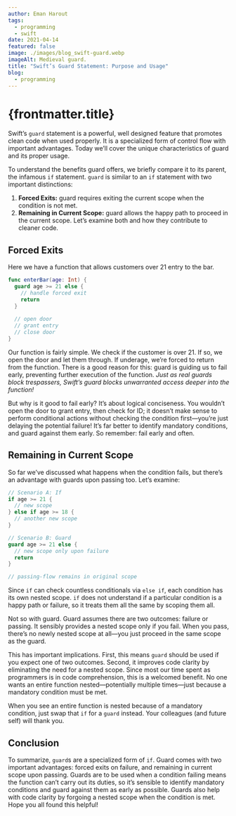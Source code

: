 ```yaml
---
author: Eman Harout
tags:
  - programming
  - swift
date: 2021-04-14
featured: false
image: ./images/blog_swift-guard.webp
imageAlt: Medieval guard.
title: "Swift’s Guard Statement: Purpose and Usage"
blog:
  - programming
---
```


<h1>{frontmatter.title}</h1> 

Swift’s `guard` statement is a powerful, well designed feature that promotes clean code when used properly. It is a specialized form of control flow with important advantages. Today we’ll cover the unique characteristics of guard and its proper usage.

To understand the benefits guard offers, we briefly compare it to its parent, the infamous `if` statement. `guard` is similar to an `if` statement with two important distinctions:
1. **Forced Exits:** guard requires exiting the current scope when the condition is not met.
2. **Remaining in Current Scope:** guard allows the happy path to proceed in the current scope.
Let’s examine both and how they contribute to cleaner code.

## Forced Exits

Here we have a function that allows customers over 21 entry to the bar.

```swift
func enterBar(age: Int) {
  guard age >= 21 else {
    // handle forced exit
    return
  }
  
  // open door
  // grant entry
  // close door
}
```

Our function is fairly simple. We check if the customer is over 21. If so, we open the door and let them through. If underage, we’re forced to return from the function. There is a good reason for this: guard is guiding us to fail early, preventing further execution of the function. _Just as real guards block trespassers, Swift’s guard blocks unwarranted access deeper into the function!_

But why is it good to fail early? It’s about logical conciseness. You wouldn’t open the door to grant entry, then check for ID; it doesn’t make sense to perform conditional actions without checking the condition first—you’re just delaying the potential failure! It’s far better to identify mandatory conditions, and guard against them early. So remember: fail early and often.

## Remaining in Current Scope

So far we’ve discussed what happens when the condition fails, but there’s an advantage with guards upon passing too. Let’s examine:

```swift
// Scenario A: If
if age >= 21 {
  // new scope
} else if age >= 18 {
  // another new scope
}

// Scenario B: Guard
guard age >= 21 else {
  // new scope only upon failure
  return
}

// passing-flow remains in original scope
```

Since `if` can check countless conditionals via `else if`, each condition has its own nested scope. `if` does not understand if a particular condition is a happy path or failure, so it treats them all the same by scoping them all.

Not so with guard. Guard assumes there are two outcomes: failure or passing. It sensibly provides a nested scope only if you fail. When you pass, there’s no newly nested scope at all—you just proceed in the same scope as the guard.

This has important implications. First, this means `guard` should be used if you expect one of two outcomes. Second, it improves code clarity by eliminating the need for a nested scope. Since most our time spent as programmers is in code comprehension, this is a welcomed benefit. No one wants an entire function nested—potentially multiple times—just because a mandatory condition must be met.

When you see an entire function is nested because of a mandatory condition, just swap that `if` for a `guard` instead. Your colleagues (and future self) will thank you.

## Conclusion

To summarize, `guard`s are a specialized form of `if`. Guard comes with two important advantages: forced exits on failure, and remaining in current scope upon passing. Guards are to be used when a condition failing means the function can’t carry out its duties, so it’s sensible to identify mandatory conditions and guard against them as early as possible. Guards also help with code clarity by forgoing a nested scope when the condition is met. Hope you all found this helpful!